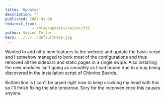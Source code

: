 ```yaml
---
title: 'Updates'
description: ""
published: 2007-01-08
redirect_from: 
            - /blog/updates/swizec/329
author: Swizec Teller
hero: ../../../defaultHero.jpg
---
```

Wanted to add nifty new features to the website and update the basic script and I somehow managed to bork most of the configurations and thus removed all the sidebars and static pages in a single swipe. Also installing the new modules isn't going as smoothly as I had hoped due to a bug being discovered in the installation script of Chlorine Boards.

Bottom line is I can't be arsed right now to keep cracking my head with this so I'll finish fixing the site tomorrow. Sory for the inconvenience this causes anyone.